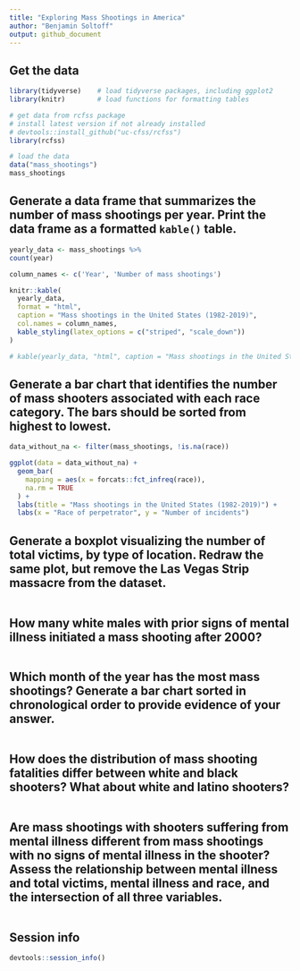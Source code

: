 ```yaml
---
title: "Exploring Mass Shootings in America"
author: "Benjamin Soltoff"
output: github_document
---
```


## Get the data

```r
library(tidyverse)    # load tidyverse packages, including ggplot2
library(knitr)        # load functions for formatting tables

# get data from rcfss package
# install latest version if not already installed
# devtools::install_github("uc-cfss/rcfss")
library(rcfss)

# load the data
data("mass_shootings")
mass_shootings
```

## Generate a data frame that summarizes the number of mass shootings per year. Print the data frame as a formatted `kable()` table.

```r
yearly_data <- mass_shootings %>%
count(year)

column_names <- c('Year', 'Number of mass shootings')

knitr::kable(
  yearly_data,
  format = "html",
  caption = "Mass shootings in the United States (1982-2019)",
  col.names = column_names,
  kable_styling(latex_options = c("striped", "scale_down"))
)

# kable(yearly_data, "html", caption = "Mass shootings in the United States (1982-2019)", col.names = column_names, booktabs = T)

```


## Generate a bar chart that identifies the number of mass shooters associated with each race category. The bars should be sorted from highest to lowest.

```r
data_without_na <- filter(mass_shootings, !is.na(race))

ggplot(data = data_without_na) + 
  geom_bar(
    mapping = aes(x = forcats::fct_infreq(race)), 
    na.rm = TRUE
  ) + 
  labs(title = "Mass shootings in the United States (1982-2019)") +
  labs(x = "Race of perpetrator", y = "Number of incidents")


```

## Generate a boxplot visualizing the number of total victims, by type of location. Redraw the same plot, but remove the Las Vegas Strip massacre from the dataset.

```r

```

## How many white males with prior signs of mental illness initiated a mass shooting after 2000?

```r

```

## Which month of the year has the most mass shootings? Generate a bar chart sorted in chronological order to provide evidence of your answer.

```r

```

## How does the distribution of mass shooting fatalities differ between white and black shooters? What about white and latino shooters?

```r

```

## Are mass shootings with shooters suffering from mental illness different from mass shootings with no signs of mental illness in the shooter? Assess the relationship between mental illness and total victims, mental illness and race, and the intersection of all three variables.

```r

```

## Session info

```r
devtools::session_info()
```


